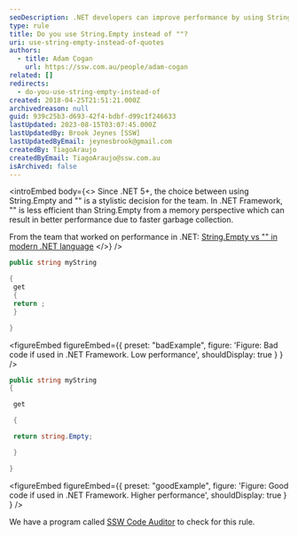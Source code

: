 ```yaml
---
seoDescription: .NET developers can improve performance by using String.Empty instead of "" in .NET Framework projects.
type: rule
title: Do you use String.Empty instead of ""?
uri: use-string-empty-instead-of-quotes
authors:
  - title: Adam Cogan
    url: https://ssw.com.au/people/adam-cogan
related: []
redirects:
  - do-you-use-string-empty-instead-of
created: 2018-04-25T21:51:21.000Z
archivedreason: null
guid: 939c25b3-d693-42f4-bdbf-d99c1f246633
lastUpdated: 2023-08-15T03:07:45.000Z
lastUpdatedBy: Brook Jeynes [SSW]
lastUpdatedByEmail: jeynesbrook@gmail.com
createdBy: TiagoAraujo
createdByEmail: TiagoAraujo@ssw.com.au
isArchived: false
---
```


<introEmbed
  body={<>
Since .NET 5+, the choice between using String.Empty and "" is a stylistic decision for the team. In .NET Framework, "" is less efficient than String.Empty from a memory perspective which can result in better performance due to faster garbage collection.

From the team that worked on performance in .NET: [String.Empty vs "" in modern .NET language](https://youtube.com/clip/UgkxIv8HnqTApTo6VOuEvBkAx3VnjY6RioCh)
  </>}
/>
```csharp
public string myString

{
 get
 {
 return ;
 }

}
```

<figureEmbed figureEmbed={{
  preset: "badExample",
  figure: 'Figure: Bad code if used in .NET Framework. Low performance',
  shouldDisplay: true
} } />


```csharp
public string myString
{

 get

 {

 return string.Empty;

 }

}
```

<figureEmbed figureEmbed={{
  preset: "goodExample",
  figure: 'Figure: Good code if used in .NET Framework. Higher performance',
  shouldDisplay: true
} } />


We have a program called [SSW Code Auditor](https://www.ssw.com.au/ssw/CodeAuditor/Rules.aspx#StringEmpty) to check for this rule.
